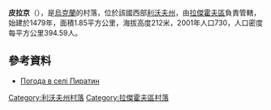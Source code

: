 {{coord|50|19|4|N|24|43|19|E|scale:100000|display=title}}

'''皮拉京'''（{{lang-uk|Пиратин}}），是[[烏克蘭|烏克蘭]]的村落，位於該國西部[[利沃夫州|利沃夫州]]，由[[拉傑霍夫區|拉傑霍夫區]]負責管轄，始建於1479年，面積1.85平方公里，海拔高度212米，2001年人口730，人口密度每平方公里394.59人。

==參考資料==
* [http://weather.in.ua/ua/l'vovskaja/20376 Погода в селі Пиратин]{{Wayback|url=http://weather.in.ua/ua/l%27vovskaja/20376 |date=20160305213359 }}

{{DEFAULTSORT:Пиратин}}
[[Category:利沃夫州村落|Category:利沃夫州村落]]
[[Category:拉傑霍夫區村落|Category:拉傑霍夫區村落]]


{{Lviv-geo-stub}}